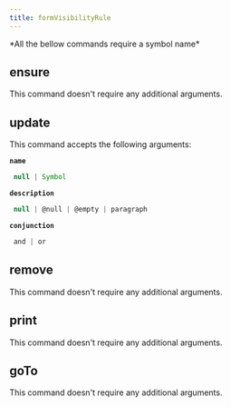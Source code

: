 ```yaml
---
title: formVisibilityRule
---
```



  <Callout type="error" emoji="">
   *All the bellow commands require a symbol name*
  </Callout>

## ensure

This command doesn't require any additional arguments.


## update

This command accepts the following arguments:

**`name`**
```js filename="type"
 null | Symbol
```
**`description`**
```js filename="type"
 null | @null | @empty | paragraph
```
**`conjunction`**
```js filename="type"
 and | or
```

## remove

This command doesn't require any additional arguments.


## print

This command doesn't require any additional arguments.


## goTo


This command doesn't require any additional arguments.

